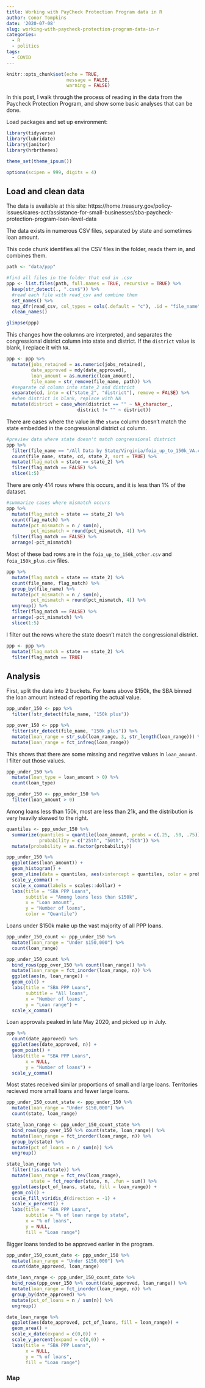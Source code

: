 ```yaml
---
title: Working with PayCheck Protection Program data in R
author: Conor Tompkins
date: '2020-07-08'
slug: working-with-paycheck-protection-program-data-in-r
categories:
  - R
  - politics
tags:
  - COVID
---
```

```r
knitr::opts_chunk$set(echo = TRUE,
                      message = FALSE,
                      warning = FALSE)
```

In this post, I walk through the process of reading in the data from the Paycheck Protection Program, and show some basic analyses that can be done.

Load packages and set up environment:
```r
library(tidyverse)
library(lubridate)
library(janitor)
library(hrbrthemes)

theme_set(theme_ipsum())

options(scipen = 999, digits = 4)
```

## Load and clean data

The data is available at this site: https://home.treasury.gov/policy-issues/cares-act/assistance-for-small-businesses/sba-paycheck-protection-program-loan-level-data

The data exists in numerous CSV files, separated by state and sometimes loan amount. 

This code chunk identifies all the CSV files in the folder, reads them in, and combines them.
```r
path <- "data/ppp"

#find all files in the folder that end in .csv
ppp <- list.files(path, full.names = TRUE, recursive = TRUE) %>% 
  keep(str_detect(., ".csv$")) %>% 
  #read each file with read_csv and combine them
  set_names() %>% 
  map_dfr(read_csv, col_types = cols(.default = "c"), .id = "file_name") %>% 
  clean_names()

glimpse(ppp)
```
This changes how the columns are interpreted, and separates the congressional district column into state and district. If the `district` value is blank, I replace it with `NA`.
```r
ppp <- ppp %>% 
  mutate(jobs_retained = as.numeric(jobs_retained),
         date_approved = mdy(date_approved),
         loan_amount = as.numeric(loan_amount),
         file_name = str_remove(file_name, path)) %>% 
  #separate cd column into state_2 and district
  separate(cd, into = c("state_2", "district"), remove = FALSE) %>% 
  #when district is blank, replace with NA
  mutate(district = case_when(district == "" ~ NA_character_,
                          district != "" ~ district))
```

There are cases where the value in the `state` column doesn't match the state embedded in the congressional district `cd` column. 
```r
#preview data where state doesn't match congressional district
ppp %>% 
  filter(file_name == "/All Data by State/Virginia/foia_up_to_150k_VA.csv") %>% 
  count(file_name, state, cd, state_2, sort = TRUE) %>% 
  mutate(flag_match = state == state_2) %>% 
  filter(flag_match == FALSE) %>% 
  slice(1:5)
```

There are only 414 rows where this occurs, and it is less than 1% of the dataset.
```r
#summarize cases where mismatch occurs
ppp %>% 
  mutate(flag_match = state == state_2) %>% 
  count(flag_match) %>% 
  mutate(pct_mismatch = n / sum(n),
         pct_mismatch = round(pct_mismatch, 4)) %>% 
  filter(flag_match == FALSE) %>% 
  arrange(-pct_mismatch)
```
Most of these bad rows are in the `foia_up_to_150k_other.csv` and `foia_150k_plus.csv` files.
```r
ppp %>% 
  mutate(flag_match = state == state_2) %>% 
  count(file_name, flag_match) %>% 
  group_by(file_name) %>% 
  mutate(pct_mismatch = n / sum(n),
         pct_mismatch = round(pct_mismatch, 4)) %>% 
  ungroup() %>% 
  filter(flag_match == FALSE) %>% 
  arrange(-pct_mismatch) %>% 
  slice(1:5)
```

I filter out the rows where the state doesn't match the congressional district.
```r
ppp <- ppp %>% 
  mutate(flag_match = state == state_2) %>% 
  filter(flag_match == TRUE)
```

## Analysis

First, split the data into 2 buckets. For loans above $150k, the SBA binned the loan amount instead of reporting the actual value.
```r
ppp_under_150 <- ppp %>% 
  filter(!str_detect(file_name, "150k plus"))

ppp_over_150 <- ppp %>% 
  filter(str_detect(file_name, "150k plus")) %>% 
  mutate(loan_range = str_sub(loan_range, 3, str_length(loan_range))) %>% 
  mutate(loan_range = fct_infreq(loan_range))
```


This shows that there are some missing and negative values in `loan_amount`. I filter out those values.
```r
ppp_under_150 %>% 
  mutate(loan_type = loan_amount > 0) %>% 
  count(loan_type)

ppp_under_150 <- ppp_under_150 %>% 
  filter(loan_amount > 0)
```

Among loans less than 150k, most are less than 21k, and the distribution is very heavily skewed to the right. 
```r
quantiles <- ppp_under_150 %>% 
  summarize(quantiles = quantile(loan_amount, probs = c(.25, .50, .75)), 
            probability = c("25th", "50th", "75th")) %>% 
  mutate(probability = as.factor(probability))

ppp_under_150 %>% 
  ggplot(aes(loan_amount)) +
  geom_histogram() +
  geom_vline(data = quantiles, aes(xintercept = quantiles, color = probability)) +
  scale_y_comma() +
  scale_x_comma(labels = scales::dollar) +
  labs(title = "SBA PPP Loans",
       subtitle = "Among loans less than $150k",
       x = "Loan amount",
       y = "Number of loans",
       color = "Quantile")
```
Loans under $150k make up the vast majority of all PPP loans.
```r
ppp_under_150_count <- ppp_under_150 %>% 
  mutate(loan_range = "Under $150,000") %>% 
  count(loan_range)

ppp_under_150_count %>% 
  bind_rows(ppp_over_150 %>% count(loan_range)) %>% 
  mutate(loan_range = fct_inorder(loan_range, n)) %>% 
  ggplot(aes(n, loan_range)) +
  geom_col() +
  labs(title = "SBA PPP Loans",
       subtitle = "All loans",
       x = "Number of loans",
       y = "Loan range") +
  scale_x_comma()
```
Loan approvals peaked in late May 2020, and picked up in July.
```r
ppp %>% 
  count(date_approved) %>% 
  ggplot(aes(date_approved, n)) +
  geom_point() +
  labs(title = "SBA PPP Loans",
       x = NULL,
       y = "Number of loans") +
  scale_y_comma()
```

Most states received similar proportions of small and large loans. Territories recieved more small loans and fewer large loans.
```r
ppp_under_150_count_state <- ppp_under_150 %>% 
  mutate(loan_range = "Under $150,000") %>% 
  count(state, loan_range)

state_loan_range <- ppp_under_150_count_state %>% 
  bind_rows(ppp_over_150 %>% count(state, loan_range)) %>% 
  mutate(loan_range = fct_inorder(loan_range, n)) %>% 
  group_by(state) %>% 
  mutate(pct_of_loans = n / sum(n)) %>% 
  ungroup()

state_loan_range %>% 
  filter(!is.na(state)) %>% 
  mutate(loan_range = fct_rev(loan_range),
         state = fct_reorder(state, n, .fun = sum)) %>% 
  ggplot(aes(pct_of_loans, state, fill = loan_range)) +
  geom_col() +
  scale_fill_viridis_d(direction = -1) +
  scale_x_percent() +
  labs(title = "SBA PPP Loans",
       subtitle = "% of loan range by state",
       x = "% of loans",
       y = NULL,
       fill = "Loan range")
```

Bigger loans tended to be approved earlier in the program.
```r
ppp_under_150_count_date <- ppp_under_150 %>% 
  mutate(loan_range = "Under $150,000") %>% 
  count(date_approved, loan_range)

date_loan_range <- ppp_under_150_count_date %>% 
  bind_rows(ppp_over_150 %>% count(date_approved, loan_range)) %>% 
  mutate(loan_range = fct_inorder(loan_range, n)) %>% 
  group_by(date_approved) %>% 
  mutate(pct_of_loans = n / sum(n)) %>% 
  ungroup()

date_loan_range %>% 
  ggplot(aes(date_approved, pct_of_loans, fill = loan_range)) +
  geom_area() +
  scale_x_date(expand = c(0,0)) +
  scale_y_percent(expand = c(0,0)) +
  labs(title = "SBA PPP Loans",
       x = NULL,
       y = "% of loans",
       fill = "Loan range")
```

### Map
```r
```


```r
```


```r
```


